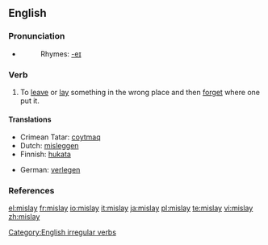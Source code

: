 ==English==

===Pronunciation===
*{{IPA|/'mɪsleɪ/}}
*:Rhymes: [[Rhymes:English:-eɪ|-eɪ]]

===Verb===
{{en-verb|mislays|mislaying|mislaid}}

# To [[leave]] or [[lay]] something in the wrong place and then [[forget]] where one put it.

====Translations====
{{top}}
*Crimean Tatar: [[coytmaq]]
*Dutch: [[misleggen]]
*Finnish: [[hukata]]
{{mid}}
*German: [[verlegen]]
{{bottom}}

===References===
{{R:Century 1911}}
{{R:Webster 1913}}

[[Category:English irregular verbs]]

[[el:mislay]]
[[fr:mislay]]
[[io:mislay]]
[[it:mislay]]
[[ja:mislay]]
[[pl:mislay]]
[[te:mislay]]
[[vi:mislay]]
[[zh:mislay]]